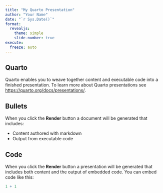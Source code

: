 ```yaml
---
title: "My Quarto Presentation"
author: "Your Name"
date: "`r Sys.Date()`"
format: 
  revealjs:
    theme: simple
    slide-number: true
execute: 
  freeze: auto
---
```


## Quarto

Quarto enables you to weave together content and executable code into a finished presentation. To learn more about Quarto presentations see <https://quarto.org/docs/presentations/>.

## Bullets

When you click the **Render** button a document will be generated that includes:

-   Content authored with markdown
-   Output from executable code

## Code

When you click the **Render** button a presentation will be generated that includes both content and the output of embedded code. You can embed code like this:

```r
1 + 1
```
